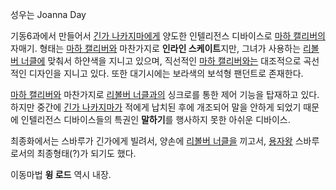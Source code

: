 성우는 Joanna Day

기동6과에서 만들어서 [[긴가 나카지마]]에게 양도한 인텔리전스 디바이스로 [[마하 캘리버]]의 자매기. 형태는 [[마하 캘리버]]와 마찬가지로 '''인라인 스케이트'''지만, 그녀가 사용하는 [[리볼버 너클]]에 맞춰서 하얀색을 지니고 있으며, 직선적인 [[마하 캘리버]]와는 대조적으로 곡선적인 디자인을 지니고 있다. 또한 대기시에는 보라색의 보석형 팬던트로 존재한다.

[[마하 캘리버]]와 마찬가지로 [[리볼버 너클]]과의 싱크로를 통한 제어 기능을 탑재하고 있다. 하지만 중간에 [[긴가 나카지마]]가 적에게 납치된 후에 개조되어 말을 안하게 되었기 때문에 인텔리전스 디바이스들의 특권인 '''말하기'''를 행사하지 못한 아쉬운 디바이스.

최종화에서는 스바루가 긴가에게 빌려서, 양손에 [[리볼버 너클]]을 끼고서, [[용자왕]] 스바루로서의 최종형태(?)가 되기도 했다.

이동마법 '''윙 로드''' 역시 내장.